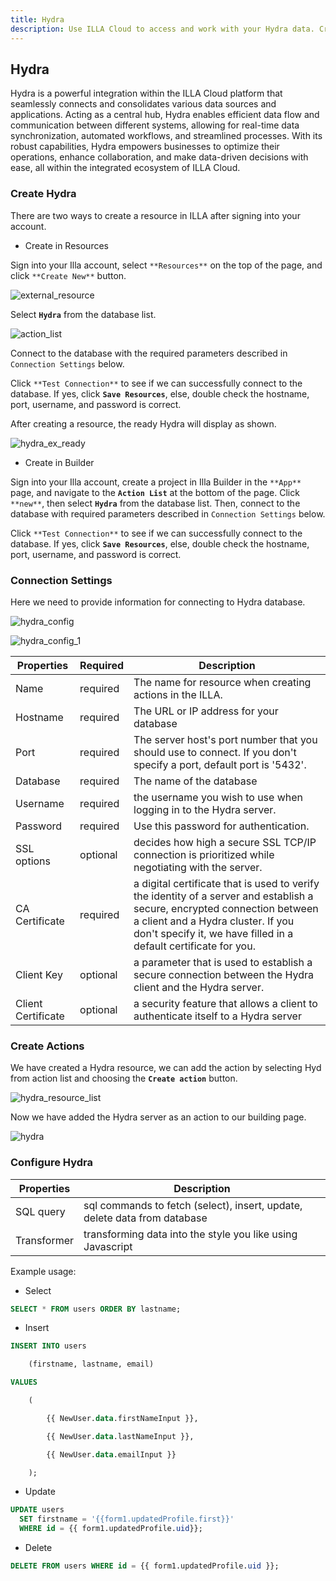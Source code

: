 ```yaml
---
title: Hydra
description: Use ILLA Cloud to access and work with your Hydra data. Create apps that can query, manipulate, and display data.
---
```


## Hydra

Hydra is a powerful integration within the ILLA Cloud platform that seamlessly connects and consolidates various data sources and applications. Acting as a central hub, Hydra enables efficient data flow and communication between different systems, allowing for real-time data synchronization, automated workflows, and streamlined processes. With its robust capabilities, Hydra empowers businesses to optimize their operations, enhance collaboration, and make data-driven decisions with ease, all within the integrated ecosystem of ILLA Cloud.

### Create Hydra

There are two ways to create a resource in ILLA after signing into your account.

-   Create in Resources

Sign into your Illa account, select `**Resources**` on the top of the page, and click `**Create New**` button.

![external_resource](https://cdn.illacloud.com/official-website/img/docs/external_resource.png)

Select **`Hydra`** from the database list.

![action_list](https://cdn.illacloud.com/official-website/img/docs/action_list_3.jpeg)

Connect to the database with the required parameters described in `Connection Settings` below.

Click `**Test Connection**` to see if we can successfully connect to the database. If yes, click **`Save Resources`**, else, double check the hostname, port, username, and password is correct.

After creating a resource, the ready Hydra will display as shown.

![hydra_ex_ready](https://cdn.illacloud.com/official-website/img/official-site/intergration/hydra_ex_ready.jpeg)

-   Create in Builder

Sign into your Illa account, create a project in Illa Builder in the `**App**` page, and navigate to the **`Action List`** at the bottom of the page. Click `**new**`, then select **`Hydra`** from the database list. Then, connect to the database with required parameters described in `Connection Settings` below.

Click `**Test Connection**` to see if we can successfully connect to the database. If yes, click **`Save Resources`**, else, double check the hostname, port, username, and password is correct.

### Connection Settings

Here we need to provide information for connecting to Hydra database.

![hydra_config](https://cdn.illacloud.com/official-website/img/official-site/intergration/hydra_config.jpeg)

![hydra_config_1](https://cdn.illacloud.com/official-website/img/official-site/intergration/hydra_config_1.jpeg)

| Properties         | Required | Description                                                                                                                                                                                                                        |
| ------------------ | -------- | ---------------------------------------------------------------------------------------------------------------------------------------------------------------------------------------------------------------------------------- |
| Name               | required | The name for resource when creating actions in the ILLA.                                                                                                                                                                           |
| Hostname           | required | The URL or IP address for your database                                                                                                                                                                                            |
| Port               | required | The server host's port number that you should use to connect. If you don't specify a port, default port is '5432'.                                                                                                                 |
| Database           | required | The name of the database                                                                                                                                                                                                           |
| Username           | required | the username you wish to use when logging in to the Hydra server.                                                                                                                                                                  |
| Password           | required | Use this password for authentication.                                                                                                                                                                                              |
| SSL options        | optional | decides how high a secure SSL TCP/IP connection is prioritized while negotiating with the server.                                                                                                                                  |
| CA Certificate     | required | a digital certificate that is used to verify the identity of a server and establish a secure, encrypted connection between a client and a Hydra cluster. If you don't specify it, we have filled in a default certificate for you. |
| Client Key         | optional | a parameter that is used to establish a secure connection between the Hydra client and the Hydra server.                                                                                                                           |
| Client Certificate | optional | a security feature that allows a client to authenticate itself to a Hydra server                                                                                                                                                   |

### Create Actions

We have created a Hydra resource, we can add the action by selecting Hyd from action list and choosing the **`Create action`** button.

![hydra_resource_list](https://cdn.illacloud.com/official-website/img/official-site/intergration/hydra_resource_list.jpeg)

Now we have added the Hydra server as an action to our building page.

![hydra](https://cdn.illacloud.com/official-website/img/official-site/intergration/hydra.jpeg)

### Configure Hydra

| Properties  | Description                                                               |
| ----------- | ------------------------------------------------------------------------- |
| SQL query   | sql commands to fetch (select), insert, update, delete data from database |
| Transformer | transforming data into the style you like using Javascript                |

Example usage:

-   Select

```sql
SELECT * FROM users ORDER BY lastname;
```

-   Insert

```sql
INSERT INTO users

	(firstname, lastname, email)

VALUES

	(

		{{ NewUser.data.firstNameInput }},

		{{ NewUser.data.lastNameInput }},

		{{ NewUser.data.emailInput }}

	);
```

-   Update

```sql
UPDATE users
  SET firstname = '{{form1.updatedProfile.first}}'
  WHERE id = {{ form1.updatedProfile.uid}};
```

-   Delete

```sql
DELETE FROM users WHERE id = {{ form1.updatedProfile.uid }};
```
